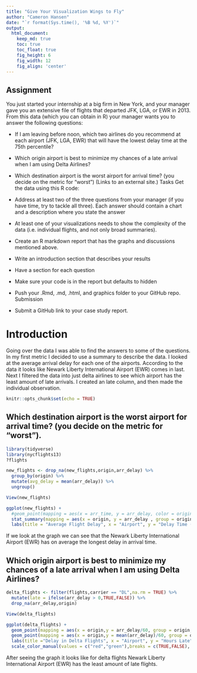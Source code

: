 ```yaml
---
title: "Give Your Visualization Wings to Fly"
author: "Cameron Hansen"
date: "`r format(Sys.time(), '%B %d, %Y')`"
output:
  html_document:  
    keep_md: true
    toc: true
    toc_float: true
    fig_height: 6
    fig_width: 12
    fig_align: 'center'
---
```


## Assignment
You just started your internship at a big firm in New York, and your manager gave you an extensive file of flights that departed JFK, LGA, or EWR in 2013. From this data (which you can obtain in R) your manager wants you to answer the following questions:

- If I am leaving before noon, which two airlines do you recommend at each airport (JFK, LGA, EWR) that will have the lowest delay time at the 75th percentile?
- Which origin airport is best to minimize my chances of a late arrival when I am using Delta Airlines?
- Which destination airport is the worst airport for arrival time? (you decide on the metric for "worst")  (Links to an external site.)
Tasks
Get the data using this R code:

- Address at least two of the three questions from your manager (if you have time, try to tackle all three).
Each answer should contain a chart and a description where you state the answer
- At least one of your visualizations needs to show the complexity of the data (i.e. individual flights, and not only broad summaries).
- Create an R markdown report that has the graphs and discussions mentioned above.
- Write an introduction section that describes your results
- Have a section for each question
- Make sure your code is in the report but defaults to hidden
- Push your .Rmd, .md, .html, and graphics folder to your GitHub repo.
Submission

- Submit a GitHub link to your case study report.

# Introduction

Going over the data I was able to find the answers to some of the questions. In my first metric I decided to use a summary to describe the data. I looked at the average arrival delay for each one of the airports. According to the data it looks like Newark Liberty International Airport (EWR) comes in last. Next I filtered the data into just delta airlines to see which airport has the least amount of late arrivals. I created an late column, and then made the individual observation. 

```r
knitr::opts_chunk$set(echo = TRUE)
```

## Which destination airport is the worst airport for arrival time? (you decide on the metric for "worst").

```r
library(tidyverse)
library(nycflights13)
?flights

```


```r
new_flights <- drop_na(new_flights,origin,arr_delay) %>% 
  group_by(origin) %>% 
  mutate(avg_delay = mean(arr_delay)) %>% 
  ungroup()

View(new_flights)
```




```r
ggplot(new_flights) +
  #geom_point(mapping = aes(x = arr_time, y = arr_delay, color = origin)) +
  stat_summary(mapping = aes(x = origin, y = arr_delay , group = origin, fill = origin), fun = "mean", geom = "bar") +
  labs(title = "Average Flight Delay", x = "Airport", y = "Delay Time (Minutes)")
```

If we look at the graph we can see that the Newark Liberty International Airport (EWR) has on average the longest delay in arrival time. 

## Which origin airport is best to minimize my chances of a late arrival when I am using Delta Airlines?


```r
delta_flights <- filter(flights,carrier == "DL",na.rm = TRUE) %>% 
  mutate(late = ifelse(arr_delay > 0,TRUE,FALSE)) %>% 
  drop_na(arr_delay,origin)

View(delta_flights)
```



```r
ggplot(delta_flights) +
  geom_point(mapping = aes(x = origin,y = arr_delay/60, group = origin, color = late)) +
  geom_point(mapping = aes(x = origin,y = mean(arr_delay)/60, group = origin), color= "blue") +
  labs(title ="Delay in Delta Flights", x = "Airport", y = "Hours Late") +
  scale_color_manual(values = c("red","green"),breaks = c(TRUE,FALSE), labels = c("Late","On Time")) 
```

After seeing the graph it looks like for delta flights Newark Liberty International Airport (EWR) has the least amount of late flights. 

